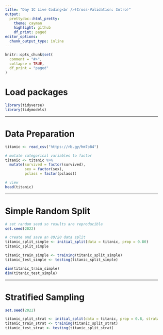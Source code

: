 ```yaml
---
title: "Day 1C Live Coding<br />(Cross-Validation: Intro)"
output:
  prettydoc::html_pretty:
    theme: cayman
    highlight: github
    df_print: paged
editor_options: 
  chunk_output_type: inline
---
```



```r
knitr::opts_chunk$set(
  comment = "#>",
  collapse = TRUE,
  df_print = "paged"
)
```

# Load packages

```r
library(tidyverse)
library(tidymodels)
```

---

# Data Preparation

```r
titanic <- read_csv("https://rb.gy/hm7p84")

# mutate categorical variables to factor
titanic <- titanic %>% 
  mutate(survived = factor(survived), 
         sex = factor(sex), 
         pclass = factor(pclass))

# view
head(titanic)
```

---

# Simple Random Split

```r
# set random seed so results are reproducible
set.seed(2022) 

# create and save an 80/20 data split
titanic_split_simple <- initial_split(data = titanic, prop = 0.80)
titanic_split_simple
```

```r
titanic_train_simple <- training(titanic_split_simple)
titanic_test_simple <- testing(titanic_split_simple)

dim(titanic_train_simple)
dim(titanic_test_simple)
```

---
# Stratified Sampling 

```r
set.seed(2022)

titanic_split_strat <- initial_split(data = titanic, prop = 0.8, strata = 'survived')
titanic_train_strat <- training(titanic_split_strat)
titanic_test_strat <- testing(titanic_split_strat)

```

